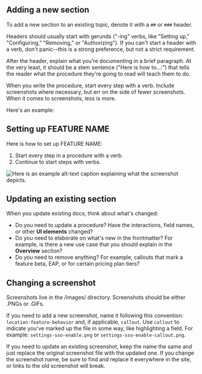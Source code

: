 <!--

This template is to help you updating an existing topic in LD's documentation. You might be adding a new section, expanding an existing section, or updating a screenshot. This is a less copy-and-pastable template than our other ones, so read through the section that applies to your updates and follow the prompts there.

-->

## Adding a new section

To add a new section to an existing topic, denote it with a `##` or `###` header.

Headers should usually start with gerunds ("-ing" verbs, like "Setting up," "Configuring," "Removing," or "Authorizing"). If you can't start a header with a verb, don't panic--this is a strong preference, but not a strict requirement.

After the header, explain what you're documenting in a brief paragraph. At the very least, it should be a stem sentence ("Here is how to...:") that tells the reader what the procedure they're going to read will teach them to do.

When you write the procedure, start every step with a verb. Include screenshots where necessary, but err on the side of fewer screenshots. When it comes to screenshots, less is more.

Here's an example:

  ## Setting up FEATURE NAME

  Here is how to set up FEATURE NAME:

  1. Start every step in a procedure with a verb.
  2. Continue to start steps with verbs.

  ![Here is an example alt-text caption explaining what the screenshot depicts.](../../images/UI-ELEMENT-BEHAVIOR.png)

## Updating an existing section

When you update existing docs, think about what's changed:

* Do you need to update a procedure? Have the interactions, field names, or other **UI elements** changed?
* Do you need to elaborate on what's new in the frontmatter? For example, is there a new use case that you should explain in the **Overview** section?
* Do you need to remove anything? For example, callouts that mark a feature beta, EAP, or for certain pricing plan tiers?

## Changing a screenshot

Screenshots live in the /images/ directory. Screenshots should be either .PNGs or .GIFs.

If you need to add a new screenshot, name it following this convention: `location-feature-behavior` and, if applicable, `callout`. Use `callout` to indicate you've marked up the file in some way, like highlighting a field. For example: `settings-sso-enable.png` or `settings-sso-enable-callout.png`.

If you need to update an existing screenshot, keep the name the same and just replace the original screenshot file with the updated one. If you change the screenshot name, be sure to find and replace it everywhere in the site, or links to the old screenshot will break.
